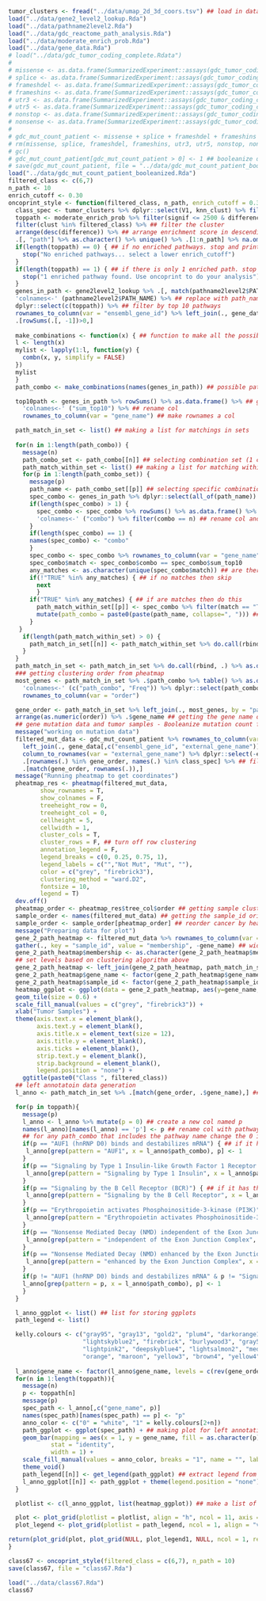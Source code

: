 ```r
tumor_clusters <- fread("../data/umap_2d_3d_coors.tsv") ## load in data
load("../data/gene2_level2_lookup.Rda")
load("../data/pathname2level2.Rda")
load("../data/gdc_reactome_path_analysis.Rda")
load("../data/moderate_enrich_prob.Rda")
load("../data/gene_data.Rda")
# load("../data/gdc_tumor_coding_complete.Rdata")
# 
# missense <- as.data.frame(SummarizedExperiment::assays(gdc_tumor_coding_complete)$missense) 
# splice <- as.data.frame(SummarizedExperiment::assays(gdc_tumor_coding_complete)$splice)
# frameshdel <- as.data.frame(SummarizedExperiment::assays(gdc_tumor_coding_complete)$frameshdel)
# frameshins <- as.data.frame(SummarizedExperiment::assays(gdc_tumor_coding_complete)$frameshins)
# utr3 <- as.data.frame(SummarizedExperiment::assays(gdc_tumor_coding_complete)$utr3)
# utr5 <- as.data.frame(SummarizedExperiment::assays(gdc_tumor_coding_complete)$utr5)
# nonstop <- as.data.frame(SummarizedExperiment::assays(gdc_tumor_coding_complete)$nonstop)
# nonsense <- as.data.frame(SummarizedExperiment::assays(gdc_tumor_coding_complete)$nonsense)
# 
# gdc_mut_count_patient <- missense + splice + frameshdel + frameshins + utr3 + utr5 + nonstop + nonsense ## add up all the mutation count
# rm(missense, splice, frameshdel, frameshins, utr3, utr5, nonstop, nonsense, gdc_tumor_coding_complete)
# gc()
# gdc_mut_count_patient[gdc_mut_count_patient > 0] <- 1 ## booleanize data, anything greater than 1 is equal to 1
# save(gdc_mut_count_patient, file = "../data/gdc_mut_count_patient_booleanized.Rda")
load("../data/gdc_mut_count_patient_booleanized.Rda")
filtered_class <- c(6,7)
n_path <- 10
enrich_cutoff <- 0.30
oncoprint_style <- function(filtered_class, n_path, enrich_cutoff = 0.30) {
  class_spec <- tumor_clusters %>% dplyr::select(V1, knn_clust) %>% filter(knn_clust %in% filtered_class) %>% .[,.$V1] ## sample_id for class specific
  toppath <- moderate_enrich_prob %>% filter(signif <= 2500 & difference >= enrich_cutoff) %>% ## signif is 95% CI with a specified cutoff
  filter(clust %in% filtered_class) %>% ## filter the cluster
  arrange(desc(difference)) %>% ## arrange enrichment score in descending order
  .[, "path"] %>% as.character() %>% unique() %>% .[1:n_path] %>% na.omit() ## getting the top10 enriched pathways
  if(length(toppath) == 0) { ## if no enriched pathways. stop and print error message
    stop("No enriched pathways... select a lower enrich_cutoff")
  }
  if(length(toppath) == 1) { ## if there is only 1 enriched path. stop and print error message
    stop("1 enriched pathway found. Use oncoprint to do your analysis")
  }
  genes_in_path <- gene2level2_lookup %>% .[, match(pathname2level2$PATH_ID, names(.))] %>% ## match path ids
  'colnames<-' (pathname2level2$PATH_NAME) %>% ## replace with path_names
  dplyr::select(c(toppath)) %>% ## filter by top 10 pathways
  rownames_to_column(var = "ensembl_gene_id") %>% left_join(., gene_data[,c("ensembl_gene_id", "external_gene_name")], by = "ensembl_gene_id") %>% column_to_rownames(var = "external_gene_name") %>% dplyr::select(-ensembl_gene_id) %>% ## replace ensembl gene id with gene name
  .[rowSums(.[, -1])>0,]
  
  make_combinations <- function(x) { ## function to make all the possible combination of genes in pathway
  l <- length(x)
  mylist <- lapply(1:l, function(y) {
    combn(x, y, simplify = FALSE)
  })
  mylist
  }
  path_combo <- make_combinations(names(genes_in_path)) ## possible pathway combinations from 1 to 10

  top10path <- genes_in_path %>% rowSums() %>% as.data.frame() %>% ## getting the sums of genes in pathway
    'colnames<-' ("sum_top10") %>% ## rename col
    rownames_to_column(var = "gene_name") ## make rownames a col

  path_match_in_set <- list() ## making a list for matchings in sets
  
  for(n in 1:length(path_combo)) {
    message(n)
    path_combo_set <- path_combo[[n]] ## selecting combination set (1 combo, 2 combo, 3 combo, etc)
    path_match_within_set <- list() ## making a list for matching within sets
    for(p in 1:length(path_combo_set)) {
      message(p)
      path_name <- path_combo_set[[p]] ## selecting specific combination pathway names
      spec_combo <- genes_in_path %>% dplyr::select(all_of(path_name)) ## select pathway combo
      if(length(spec_combo) > 1) {
        spec_combo <- spec_combo %>% rowSums() %>% as.data.frame() %>% ## rowSums the pathway to get the gene total membership
        'colnames<-' ("combo") %>% filter(combo == n) ## rename col and filter for combo that is n (n combo)
      }
      if(length(spec_combo) == 1) {
      names(spec_combo) <- "combo"
      }
      spec_combo <- spec_combo %>% rownames_to_column(var = "gene_name") %>% left_join(., top10path, by = "gene_name")
      spec_combo$match <- spec_combo$combo == spec_combo$sum_top10
      any_matches <- as.character(unique(spec_combo$match)) ## are there any matches?
      if(!"TRUE" %in% any_matches) { ## if no matches then skip
        next
        }
      if("TRUE" %in% any_matches) { ## if are matches then do this
        path_match_within_set[[p]] <- spec_combo %>% filter(match == "TRUE") %>% dplyr::select(gene_name) %>% ## filter for trues and select only gene names
        mutate(path_combo = paste0(paste(path_name, collapse=", "))) ## insert combo type
      }
   }    
    if(length(path_match_within_set) > 0) {
      path_match_in_set[[n]] <- path_match_within_set %>% do.call(rbind, .) %>% as.data.frame()
    }
  }
  path_match_in_set <- path_match_in_set %>% do.call(rbind, .) %>% as.data.frame() ## combine the list together
  ### getting clustering order from pheatmap
  most_genes <- path_match_in_set %>% .$path_combo %>% table() %>% as.data.frame() %>% arrange(desc(Freq)) %>% ## arranging pathway combination based on most genes involved
    'colnames<-' (c("path_combo", "Freq")) %>% dplyr::select(path_combo) %>%
    rownames_to_column(var = "order") 

  gene_order <- path_match_in_set %>% left_join(., most_genes, by = "path_combo") %>% ## left join the data together
  arrange(as.numeric(order)) %>% .$gene_name ## getting the gene name order
  ## gene mutation data and tumor samples - Booleanize mutation count for each tumor sample
  message("working on mutation data")
  filtered_mut_data <- gdc_mut_count_patient %>% rownames_to_column(var = "ensembl_gene_id") %>% ## ensembl id to col
    left_join(., gene_data[,c("ensembl_gene_id", "external_gene_name")], by = "ensembl_gene_id") %>% ## left_join data by ensembl_gene_id
    column_to_rownames(var = "external_gene_name") %>% dplyr::select(-ensembl_gene_id) %>% ## replace ensembl_id with gene_name
    .[rownames(.) %in% gene_order, names(.) %in% class_spec] %>% ## filter by genes in top10 path of filtered class and tumor samples associated with it
    .[match(gene_order, rownames(.)),]
  message("Running pheatmap to get coordinates")
  pheatmap_res <- pheatmap(filtered_mut_data,
         show_rownames = T,
         show_colnames = F,
         treeheight_row = 0,
         treeheight_col = 0,
         cellheight = 5,
         cellwidth = 1,
         cluster_cols = T,
         cluster_rows = F, ## turn off row clustering
         annotation_legend = F,
         legend_breaks = c(0, 0.25, 0.75, 1),
         legend_labels = c("","Not Mut", "Mut", ""),
         color = c("grey", "firebrick3"),
         clustering_method = "ward.D2",
         fontsize = 10,
         legend = T)
  dev.off()
  pheatmap_order <- pheatmap_res$tree_col$order ## getting sample clustering order
  sample_order <- names(filtered_mut_data) ## getting the sample_id original order 
  sample_order <- sample_order[pheatmap_order] ## reorder cancer by heatmap order
  message("Preparing data for plot")
  gene_2_path_heatmap <- filtered_mut_data %>% rownames_to_column(var = "gene_name") %>%  ## move rownames to column
  gather(., key = "sample_id", value = "membership", -gene_name) ## wide to long format
  gene_2_path_heatmap$membership <- as.character(gene_2_path_heatmap$membership) ## turn boolean values into categories
  ## set levels based on clustering algorithm above
  gene_2_path_heatmap <- left_join(gene_2_path_heatmap, path_match_in_set, by = "gene_name") ## add in path_combo for faceting 
  gene_2_path_heatmap$gene_name <- factor(gene_2_path_heatmap$gene_name, levels = c(rev(gene_order)))
  gene_2_path_heatmap$sample_id <- factor(gene_2_path_heatmap$sample_id, levels = c(sample_order))
  heatmap_ggplot <- ggplot(data = gene_2_path_heatmap, aes(y=gene_name, x=sample_id, fill = membership)) + 
  geom_tile(size = 0.6) +
  scale_fill_manual(values = c("grey", "firebrick3")) +
  xlab("Tumor Samples") +
  theme(axis.text.x = element_blank(),
        axis.text.y = element_blank(),
        axis.title.x = element_text(size = 12),
        axis.title.y = element_blank(),
        axis.ticks = element_blank(),
        strip.text.y = element_blank(),
        strip.background = element_blank(),
        legend.position = "none") +
    ggtitle(paste0("Class ", filtered_class))
  ## left annotatoin data generation
  l_anno <- path_match_in_set %>% .[match(gene_order, .$gene_name),] ## order by the gene order from the heatmap

  for(p in toppath){
    message(p)
    l_anno <- l_anno %>% mutate(p = 0) ## create a new col named p
    names(l_anno)[names(l_anno) == 'p'] <- p ## rename col with pathway name
    ## for any path_combo that includes the pathway name change the 0 into a 1
    if(p == "AUF1 (hnRNP D0) binds and destabilizes mRNA") { ## if it has this pathway grep a different way
     l_anno[grep(pattern = "AUF1", x = l_anno$path_combo), p] <- 1
    }
    if(p == "Signaling by Type 1 Insulin-like Growth Factor 1 Receptor (IGF1R)") { ## if it has this pathway grep a different way
     l_anno[grep(pattern = "Signaling by Type 1 Insulin", x = l_anno$path_combo), p] <- 1
    }
    if(p == "Signaling by the B Cell Receptor (BCR)") { ## if it has this pathway grep a different way
     l_anno[grep(pattern = "Signaling by the B Cell Receptor", x = l_anno$path_combo), p] <- 1
    }
    if(p == "Erythropoietin activates Phosphoinositide-3-kinase (PI3K)") { ## if it has this pathway grep a different way
     l_anno[grep(pattern = "Erythropoietin activates Phosphoinositide-3-kinase", x = l_anno$path_combo), p] <- 1
    }
    if(p == "Nonsense Mediated Decay (NMD) independent of the Exon Junction Complex (EJC)") { ## if it has this pathway grep a different way
     l_anno[grep(pattern = "independent of the Exon Junction Complex", x = l_anno$path_combo), p] <- 1
    }
    if(p == "Nonsense Mediated Decay (NMD) enhanced by the Exon Junction Complex (EJC)") { ## if it has this pathway grep a different way
     l_anno[grep(pattern = "enhanced by the Exon Junction Complex", x = l_anno$path_combo), p] <- 1
    }
    if(p != "AUF1 (hnRNP D0) binds and destabilizes mRNA" & p != "Signaling by Type 1 Insulin-like Growth Factor 1 Receptor (IGF1R)" & p != "Signaling by the B Cell Receptor (BCR)" & p != "Erythropoietin activates Phosphoinositide-3-kinase (PI3K)" & p != "Nonsense Mediated Decay (NMD) independent of the Exon Junction Complex (EJC)" & p != "Nonsense Mediated Decay (NMD) enhanced by the Exon Junction Complex (EJC)") { ## if it is not AUF1 do it normally
    l_anno[grep(pattern = p, x = l_anno$path_combo), p] <- 1 
    }
  }

  l_anno_ggplot <- list() ## list for storing ggplots
  path_legend <- list()

  kelly.colours <- c("gray95", "gray13", "gold2", "plum4", "darkorange1",
                     "lightskyblue2", "firebrick", "burlywood3", "gray51", "springgreen4",
                     "lightpink2", "deepskyblue4", "lightsalmon2", "mediumpurple4",
                     "orange", "maroon", "yellow3", "brown4", "yellow4", "sienna4", "chocolate", "gray19")
  
  l_anno$gene_name <- factor(l_anno$gene_name, levels = c(rev(gene_order))) ##factor gene_name
  for(n in 1:length(toppath)){
    message(n)
    p <- toppath[n]
    message(p)
    spec_path <- l_anno[,c("gene_name", p)]
    names(spec_path)[names(spec_path) == p] <- "p"
    anno_color <- c("0" = "white", "1" = kelly.colours[2+n])
    path_ggplot <- ggplot(spec_path) + ## making plot for left annotation
    geom_bar(mapping = aes(x = 1, y = gene_name, fill = as.character(p)), 
            stat = "identity", 
            width = 1) +
    scale_fill_manual(values = anno_color, breaks = "1", name = "", labels = p) +
    theme_void() 
    path_legend[[n]] <- get_legend(path_ggplot) ## extract legend from plot
    l_anno_ggplot[[n]] <- path_ggplot + theme(legend.position = "none") ## remove legend from plot
  }

  plotlist <- c(l_anno_ggplot, list(heatmap_ggplot)) ## make a list of plots for cowplot

  plot <- plot_grid(plotlist = plotlist, align = "h", ncol = 11, axis = "tb", rel_widths = c(rep(0.1, length(l_anno_ggplot)), 5))
  plot_legend <- plot_grid(plotlist = path_legend, ncol = 1, align = "v")

return(plot_grid(plot, plot_grid(NULL, plot_legend1, NULL, ncol = 1, rel_heights = c(1, 1, 1)), ncol = 2, rel_widths = c(2.5, 2), axis = "tbl"))
}

class67 <- oncoprint_style(filtered_class = c(6,7), n_path = 10)
save(class67, file = "class67.Rda")
```

```r
load("../data/class67.Rda")
class67
```

